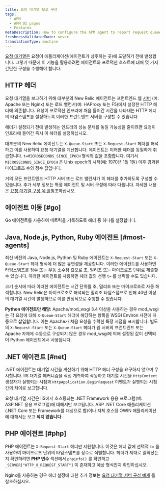 ```yaml
---
title: 요청 대기열 보고 구성
tags:
  - APM
  - APM UI pages
  - Features
metaDescription: How to configure the APM agent to report request queue timing.
freshnessValidatedDate: never
translationType: machine
---
```


[요청 대기열은](/docs/apm/applications-menu/features/request-queuing-tracking-frontend-time) 요청이 애플리케이션(에이전트가 상주하는 곳)에 도달하기 전에 발생합니다. 그렇기 때문에 이 기능을 활용하려면 에이전트와 프로덕션 호스트에 대해 몇 가지 간단한 구성을 수행해야 합니다.

## HTTP 헤더

요청 대기열을 보고하기 위해 대부분의 New Relic 에이전트는 프런트엔드 웹 [서버](/docs/features/request-queue-server-configuration-examples) (예: Apache 또는 Nginx) 또는 로드 밸런서(예: HAProxy 또는 F5)에서 설정한 HTTP 헤더에 의존합니다. 요청이 프로덕션 인프라에 처음 들어간 시간을 나타내는 HTTP 헤더의 타임스탬프를 설정하도록 이러한 프런트엔드 서버를 구성할 수 있습니다.

<Callout variant="tip">
  헤더가 설정되기 전에 발생하는 인프라의 성능 문제를 놓칠 가능성을 줄이려면 요청이 인프라에 들어간 즉시 이 헤더를 설정하십시오.
</Callout>

대부분의 New Relic 에이전트는 `X-Queue-Start` 또는 `X-Request-Start` 헤더를 해석하고 이를 사용하여 요청 대기열을 계산합니다. 에이전트는 이러한 헤더를 동일하게 취급합니다. `t=MICROSECONDS_SINCE_EPOCH` 형식의 값을 포함합니다. 여기서 `MICROSECONDS_SINCE_EPOCH` 은 Unix epoch의 시작(예: 1970년 1월 1일) 이후 경과된 마이크로초 수의 정수 값입니다.

거의 모든 프런트엔드 HTTP 서버 또는 로드 밸런서가 이 헤더를 추가하도록 구성할 수 있습니다. 추가 세부 정보는 특정 에이전트 및 서버 구성에 따라 다릅니다. 자세한 내용은 [요청 대기열 구성 예 를](/docs/apm/applications-menu/features/request-queue-server-configuration-examples)참조하십시오.

## 에이전트 이동 [#go]

Go 에이전트를 사용하여 메트릭을 기록하도록 헤더 중 하나를 설정합니다.

## Java, Node.js, Python, Ruby 에이전트 [#most-agents]

최신 버전의 Java, Node.js, Python 및 Ruby 에이전트는 `X-Request-Start` 또는 `X-Queue-Start` 헤더 형식에 더 많은 유연성을 제공합니다. 이러한 에이전트를 사용하면 타임스탬프를 정수 또는 부동 소수점 값으로 초, 밀리초 또는 마이크로초 단위로 제출할 수 있습니다. 이러한 에이전트를 사용하면 헤더 값의 선행 `t=` 를 생략할 수도 있습니다.

크기 순서에 따라 이러한 에이전트는 시간 단위를 초, 밀리초 또는 마이크로초로 자동 해석합니다. New Relic은 마이크로초로 해석되는 밀리초 타임스탬프로 인해 40년 이상의 대기열 시간이 발생하므로 이를 안정적으로 수행할 수 있습니다.

**Python 에이전트만 해당:** Apache/mod_wsgi 3.4 이상을 사용하는 경우 mod_wsgi는 각 요청에 대해 `X-Queue-Start` 헤더에 해당하는 항목을 WSGI Environ 사전에 자동으로 삽입합니다. 이는 Apache가 처음 요청을 수락한 특정 시점을 표시합니다. 별도의 `X-Request-Start` 또는 `X-Queue-Start` 헤더가 웹 서버의 프런트엔드 또는 Apache 자체에 수동으로 구성되지 않은 경우 mod_wsgi에 의해 설정된 값이 선택되어 Python 에이전트에서 사용됩니다.

## .NET 에이전트 [#net]

.NET 에이전트는 대기열 시간을 계산하기 위해 HTTP 헤더 구성을 요구하지 않으며 무시합니다. IIS 대기열 메커니즘을 직접 계측하여 작동하고 대기열 시간을 `HttpContext` 생성자가 실행되는 시점과 `HttpApplication.BeginRequest` 이벤트가 실행되는 시점 간의 차이로 보고합니다.

요청 대기열 시간은 IIS에서 호스팅되는 .NET Framework 응용 프로그램(예: ASP.NET 응용 프로그램)에 대해서만 보고됩니다. ASP .NET Core 애플리케이션(.NET Core 또는 Framework를 대상으로 함)이나 자체 호스팅 OWIN 애플리케이션에 대해서는 보고 **되지 않습니다** .

## PHP 에이전트 [#php]

PHP 에이전트는 `X-Request-Start` 헤더만 지원합니다. 이것은 헤더 값에 선택적 `t=` 을 사용하여 마이크로초 단위의 타임스탬프를 정수로 식별합니다. 헤더가 제대로 읽혀졌는지 확인하려면 **PHP 변수** 섹션에서 `phpinfo()` 를 확인하고 `_SERVER["HTTP_X_REQUEST_START"]` 이 존재하고 예상 형식인지 확인하십시오.

Nginx를 사용하는 경우 헤더 설정에 대한 추가 정보는 [요청 대기열 서버 구성 예제](/docs/apm/other-features/request-queueing/request-queue-server-configuration-examples#nginx) 를 참조하십시오.